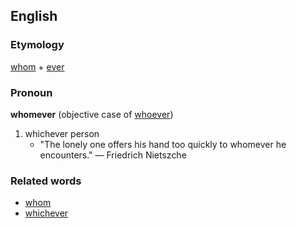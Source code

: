 ==English==

===Etymology===
[[whom]] + [[ever]]

===Pronoun===
'''whomever''' (objective case of [[whoever]])

#whichever person
#*"The lonely one offers his hand too quickly to whomever he encounters." &mdash; Friedrich Nietszche

===Related words===

*[[whom]]
*[[whichever]]